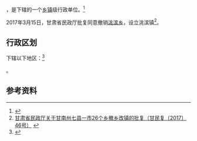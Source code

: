 {{中国乡级行政区|62/30/21/207/000}}

'''{{PAGENAMEBASE}}'''，是{{PRC admin/fullname|62/30/21/207/000|3}}下辖的一个[[乡镇|乡镇]]级行政单位。<ref>{{PRC admin/ref sgc|{{PRC admin/parent|62/30/21/207/000}}}}</ref>

2017年3月15日，甘肃省民政厅批复同意撤销[[洮滨乡|洮滨乡]]，设立洮滨镇<ref>[http://www.gsmz.gov.cn/articles/2017/04/16/article_24_111146_1.html 甘肃省民政厅关于甘南州七县一市26个乡撤乡改镇的批复（甘民复〔2017〕46号）] {{Wayback|url=http://www.gsmz.gov.cn/articles/2017/04/16/article_24_111146_1.html |date=20170629100108 }}</ref>。

== 行政区划 ==

{{PAGENAMEBASE}}下辖以下地区：<ref>{{PRC admin/ref sgc|62/30/21/207/000}}</ref>

{{PRC admin/children|62/30/21/207/000}}。

== 参考资料 ==

{{reflist}}

{{行政区划小作品}}
{{PRC admin/navcat|62/30/21/207/000}}